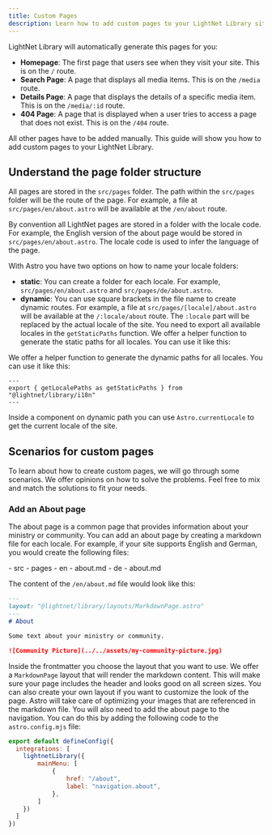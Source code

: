 ```yaml
---
title: Custom Pages
description: Learn how to add custom pages to your LightNet Library site.
---
```




LightNet Library will automatically generate this pages for you:

- **Homepage**: The first page that users see when they visit your site. This is on the `/` route.
- **Search Page**: A page that displays all media items. This is on the `/media` route.
- **Details Page**: A page that displays the details of a specific media item. This is on the `/media/:id` route.
- **404 Page**: A page that is displayed when a user tries to access a page that does not exist. This is on the `/404` route.

All other pages have to be added manually. This guide will show you how to add custom pages to your LightNet Library.

## Understand the page folder structure

All pages are stored in the `src/pages` folder. The path within the `src/pages` folder will be the route of the page. For example, a file at `src/pages/en/about.astro` will be available at the `/en/about` route.

By convention all LightNet pages are stored in a folder with the locale code. For example, the English version of the about page would be stored in `src/pages/en/about.astro`. The locale code is used to infer the language of the page.

With Astro you have two options on how to name your locale folders:

- **static**: You can create a folder for each locale. For example, `src/pages/en/about.astro` and `src/pages/de/about.astro`.
- **dynamic**: You can use square brackets in the file name to create dynamic routes. For example, a file at `src/pages/[locale]/about.astro` will be available at the `/:locale/about` route. The `:locale` part will be replaced by the actual locale of the site. You need to export all available locales in the `getStaticPaths` function. We offer a helper function to generate the static paths for all locales. You can use it like this:

We offer a helper function to generate the dynamic paths for all locales. You can use it like this:

```astro title="src/pages/[locale]/about.astro"
---
export { getLocalePaths as getStaticPaths } from "@lightnet/library/i18n"
---
```

Inside a component on dynamic path you can use `Astro.currentLocale` to get the current locale of the site.

## Scenarios for custom pages

To learn about how to create custom pages, we will go through some scenarios. We offer opinions on how to solve the problems. Feel free to mix and match the solutions to fit your needs.

### Add an About page

The about page is a common page that provides information about your ministry or community. You can add an about page by creating a markdown file for each locale. 
For example, if your site supports English and German, you would create the following files:

<FileTree>
- src
  - pages
    - en
      - about.md
    - de
      - about.md
</FileTree>

The content of the `/en/about.md` file would look like this:

```markdown title="src/pages/en/about.md"
---
layout: "@lightnet/library/layouts/MarkdownPage.astro"
---
# About 

Some text about your ministry or community.

![Community Picture](../../assets/my-community-picture.jpg)
```

Inside the frontmatter you choose the layout that you want to use. We offer a `MarkdownPage` layout that will render the markdown content. 
This will make sure your page includes the header and looks good on all screen sizes.
You can also create your own layout if you want to customize the look of the page.
Astro will take care of optimizing your images that are referenced in the markdown file.
You will also need to add the about page to the navigation. You can do this by adding the following code to the `astro.config.mjs` file:

```js title="astro.config.mjs" ins={5-8}
export default defineConfig({
  integrations: [
    lightnetLibrary({
        mainMenu: [
            {
                href: "/about",
                label: "navigation.about",
            },
        ]
    })
  ]
})
```

